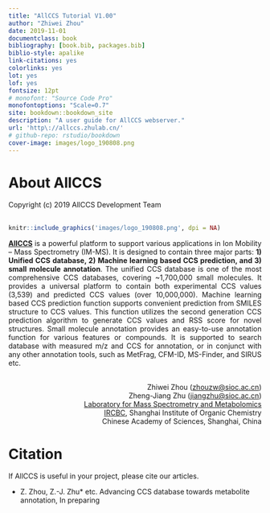```yaml
--- 
title: "AllCCS Tutorial V1.00"
author: "Zhiwei Zhou"
date: 2019-11-01
documentclass: book
bibliography: [book.bib, packages.bib]
biblio-style: apalike
link-citations: yes
colorlinks: yes
lot: yes
lof: yes
fontsize: 12pt
# monofont: "Source Code Pro"
monofontoptions: "Scale=0.7"
site: bookdown::bookdown_site
description: "A user guide for AllCCS webserver."
url: 'http\://allccs.zhulab.cn/'
# github-repo: rstudio/bookdown
cover-image: images/logo_190808.png
---
```





# About AllCCS {-}
Copyright (c) 2019 AllCCS Development Team<br><br>

```r
knitr::include_graphics('images/logo_190808.png', dpi = NA)
```


<p style=text-align:justify>[**AllCCS**](http://allccs.zhulab.cn/) is a powerful platform to support various applications in Ion Mobility – Mass Spectrometry (IM-MS). It is designed to contain three major parts: **1) Unified CCS database, 2) Machine learning based CCS prediction, and 3) small molecule annotation**. The unified CCS database is one of the most comprehensive CCS databases, covering ~1,700,000 small molecules. It provides a universal platform to contain both experimental CCS values (3,539) and predicted CCS values (over 10,000,000). Machine learning based CCS prediction function supports convenient prediction from SMILES structure to CCS values. This function utilizes the second generation CCS prediction algorithm to generate CCS values and RSS score for novel structures. Small molecule annotation provides an easy-to-use annotation function for various features or compounds. It is supported to search database with measured m/z and CCS for annotation, or in conjunct with any other annotation tools, such as MetFrag, CFM-ID, MS-Finder, and SIRUS etc. <br><br></p>

<!-- <p align="right"> Zhiwei Zhou, Zhengjiang Zhu</p> -->
<!-- <p align="right"> IRCBC, Shanghai Institute of Organic Chemistry</p> -->
<!-- <p align="right"> Chinese Academy of Sciences</p> -->
<!-- <p align="right"> [zhouzw@sioc.ac.cn](zhouzw@sioc.ac.cn)</p> -->

<!-- <p align="right"> Copyright (c) 2019 AllCCS Development Team</p> -->

<!-- Zhiwei Zhou, Zhengjiang Zhu<br> -->
<!-- IRCBC, Shanghai Institute of Organic Chemistry<br> -->
<!-- Chinese Academy of Sciences<br> -->
<!-- [zhouzw@sioc.ac.cn](zhouzw@sioc.ac.cn)<br><br> -->


<!-- Zhiwei Zhou ([zhouzw@sioc.ac.cn](zhouzw@sioc.ac.cn)) <br> -->
<!-- Zheng-Jiang Zhu ([jiangzhu@sioc.ac.cn](jiangzhu@sioc.ac.cn)) -->

<!-- [Laboratory for Mass Spectrometry and Metabolomics](http://www.zhulab.cn/)<br> -->
<!-- Interdisciplinary Research Center on Biology and Chemistry (IRCBC) <br> -->
<!-- Shanghai Institute of Organic Chemistry <br> -->
<!-- Chinese Academy of Sciences, Shanghai, China -->

<!-- Copyright (c) 2019 AllCCS Development Team -->



<p align="right"> Zhiwei Zhou ([zhouzw@sioc.ac.cn](zhouzw@sioc.ac.cn))<br>
Zheng-Jiang Zhu ([jiangzhu@sioc.ac.cn](jiangzhu@sioc.ac.cn))<br>
[Laboratory for Mass Spectrometry and Metabolomics](http://www.zhulab.cn/)<br>
[IRCBC](http://www.ircbc.ac.cn/), Shanghai Institute of Organic Chemistry <br>
Chinese Academy of Sciences, Shanghai, China</p>


# Citation {-}               
If AllCCS is useful in your project, please cite our articles.


* Z. Zhou, Z.-J. Zhu* etc. Advancing CCS database towards metabolite annotation, In preparing

